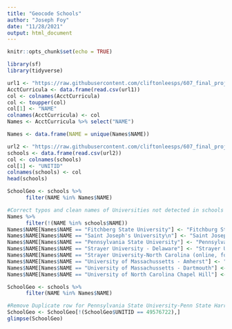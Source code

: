 ---
title: "Geocode Schools"
author: "Joseph Foy"
date: "11/28/2021"
output: html_document
---

```{r setup, include=FALSE}
knitr::opts_chunk$set(echo = TRUE)
```

```{r}
library(sf)
library(tidyverse)
```

```{r}
url1 <- "https://raw.githubusercontent.com/cliftonleesps/607_final_project/master/Acct_Curricula2.csv"
AcctCurricula <- data.frame(read.csv(url1))
col <- colnames(AcctCurricula) 
col <- toupper(col)
col[1] <- "NAME"
colnames(AcctCurricula) <- col
Names <- AcctCurricula %>% select("NAME")

Names <- data.frame(NAME = unique(Names$NAME))
```

```{r}
url2 <- "https://raw.githubusercontent.com/cliftonleesps/607_final_project/master/EDGE_GEOCODE_POSTSECSCH_2021.csv"
schools <- data.frame(read.csv(url2))
col <- colnames(schools)
col[1] <- "UNITID"
colnames(schools) <- col
head(schools)
```


```{r}

SchoolGeo <- schools %>%
      filter(NAME %in% Names$NAME)

#Correct typos and clean names of Universities not detected in schools dataframe
Names %>%
      filter(!(NAME %in% schools$NAME))
Names$NAME[Names$NAME == "Fitchberg State University"] <- "Fitchburg State University"
Names$NAME[Names$NAME == "Saint Joseph's University\n"] <- "Saint Joseph's University"
Names$NAME[Names$NAME == "Pennsylvania State University"] <- "Pennsylvania State University-Penn State Harrisburg"
Names$NAME[Names$NAME == "Strayer University - Delaware"] <- "Strayer University-Delaware"
Names$NAME[Names$NAME == "Strayer University-North Carolina (online, for-profit)"] <- "Strayer University-North Carolina"
Names$NAME[Names$NAME == "University of Massachussetts - Amherst"] <- "University of Massachusetts-Amherst"
Names$NAME[Names$NAME == "University of Massachussetts - Dartmouth"] <- "University of Massachusetts-Dartmouth"
Names$NAME[Names$NAME == "University of North Carolina Chapel Hill"] <- "University of North Carolina at Chapel Hill"

SchoolGeo <- schools %>%
      filter(NAME %in% Names$NAME)

#Remove Duplicate row for Pennsylvania State University-Penn State Harrisburg
SchoolGeo <- SchoolGeo[!(SchoolGeo$UNITID == 49576722),]
glimpse(SchoolGeo)
```
